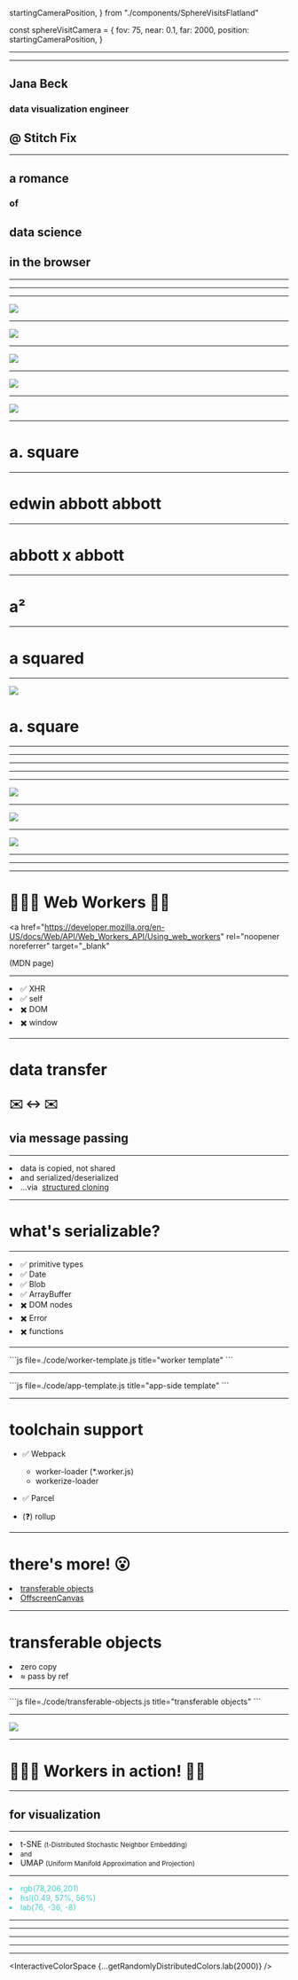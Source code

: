 


  startingCameraPosition,
} from "./components/SphereVisitsFlatland"



const sphereVisitCamera = {
  fov: 75,
  near: 0.1,
  far: 2000,
  position: startingCameraPosition,
}

<Head>
  <title>escaping flatland</title>
</Head>

---

<Title>
  <h1>escaping flatland</h1>
  <Subtitle>
    <h2>a romance</h2>
    <h3>of</h3>
    <h2>data science</h2>
    <h2>in the browser</h2>
  </Subtitle>
</Title>

---

## Jana Beck

### data visualization engineer

<StitchFixLogo />

## @ Stitch Fix

---

<Subtitle>
  <h2>a romance</h2>
  <h3>of</h3>
  <h2>data science</h2>
  <h2>in the browser</h2>
</Subtitle>

---

<Title>
  <h1>dimensionality reduction</h1>
</Title>

---

<Title>
  <h1>3 to 2</h1>
  <Appear>
    <h1>= maps!</h1>
  </Appear>
</Title>

---

<img src={mercator} style="max-height: 90vh;" />
<Credit
  asset="Mercator Projection"
  author="Mike Bostock"
  link="https://observablehq.com/@d3/mercator?collection=@d3/d3-geo"
/>

---

<img src={equalEarth} style="max-width: 90vw;" />
<Credit
  asset="Equal Earth Projection"
  author="Mike Bostock"
  link="https://observablehq.com/@d3/equal-earth?collection=@d3/d3-geo"
/>

---

<img src={watermansButterfly} style="max-height: 90vh;" />
<Credit
  asset="Waterman's Butterfly Map Projection"
  author="Mike Bostock"
  link="https://observablehq.com/@d3/watermans-butterfly?collection=@d3/d3-geo-projection"
/>

---

<img src={flatlandBook} style="max-width: 90vw;" />

---

<img src={flatlandTitleAuthor} style="max-width: 90vw;" />

---

# a. square

---

# edwin abbott abbott

---

# abbott x abbott

---

# a²

---

# a squared

---

<img src={flatlandTitleAuthor} style="max-width: 90vw;" />

# a. square

---

<SVGContainer>
  <Flatland1 />
</SVGContainer>

---

<SVGContainer>
  <Flatland2 />
</SVGContainer>

---

<Three camera={sphereVisitCamera}>
  <SphereVisitsFlatland />
</Three>

---

<SVGContainer>
  <Browser />
</SVGContainer>

---

<img src={worldWideWeb} style="max-height: 90vh;" />

---

<img src={tensorFlowJs} style="max-height: 90vh;" />

---

<img src={umapJs} style="max-height: 90vh;" />

---

<SVGContainer>
  <BrowserWithMainThread />
</SVGContainer>

---

<SVGContainer>
  <Browser>
    <MainAndWorkers />
  </Browser>
</SVGContainer>

---

# 👷🏾‍♀️ Web Workers 👷🏻

<a
  href="https://developer.mozilla.org/en-US/docs/Web/API/Web_Workers_API/Using_web_workers"
  rel="noopener noreferrer"
  target="_blank"
>
  (MDN page)
</a>

---

<Horizontal>
  <List>
    <li>✅&nbsp;XHR</li>
    <li>✅&nbsp;self</li>
  </List>
  <List>
    <li>✖️&nbsp;DOM</li>
    <li>✖️&nbsp;window</li>
  </List>
</Horizontal>

---

# data transfer

## ✉️ ↔️ ✉️

## via message passing

---

<List fontSize="4rem">
  <li>data is copied, not shared</li>
  <li>and serialized/deserialized</li>
  <li>
    ...via&nbsp;
    <a
      href="https://developer.mozilla.org/en-US/docs/Web/API/Web_Workers_API/Structured_clone_algorithm"
      rel="noopener noreferrer"
      target="_blank"
    >
      structured cloning
    </a>
  </li>
</List>

---

# what's serializable?

---

<Split>
  <List fontSize="4rem">
    <li>✅&nbsp;primitive&nbsp;types</li>
    <li>✅&nbsp;Date</li>
    <li>✅&nbsp;Blob</li>
    <li>✅&nbsp;ArrayBuffer</li>
  </List>
  <List fontSize="4rem">
    <li>✖️&nbsp;DOM nodes</li>
    <li>✖️&nbsp;Error</li>
    <li>✖️&nbsp;functions</li>
  </List>
</Split>

---

<CodeSurfer theme={nightOwl}>
  ```js file=./code/worker-template.js title="worker template" ```
</CodeSurfer>

---

<CodeSurfer theme={nightOwl}>
  ```js file=./code/app-template.js title="app-side template" ```
</CodeSurfer>

---

# toolchain support

- ✅&nbsp;Webpack

  - worker-loader (\*.worker.js)
  - workerize-loader

- ✅&nbsp;Parcel
- (❓) rollup

---

# there's more! 😮

<List fontSize="4.5rem">
  <li>
    <a
      href="https://developers.google.com/web/updates/2011/12/Transferable-Objects-Lightning-Fast"
      rel="noopener noreferrer"
      target="_blank"
    >
      transferable objects
    </a>
  </li>
  <li>
    <a
      href="https://developer.mozilla.org/en-US/docs/Web/API/OffscreenCanvas"
      rel="noopener noreferrer"
      target="_blank"
    >
      OffscreenCanvas
    </a>
  </li>
</List>

---

# transferable objects

<List fontSize="4.5rem">
  <li>zero copy</li>
  <li>≈ pass by ref</li>
</List>

---

<CodeSurfer theme={nightOwl}>
  ```js file=./code/transferable-objects.js title="transferable objects" ```
</CodeSurfer>

---

<img src={offscreenCanvas} style="max-height: 90vh;" />

---

# 👷🏾‍♀️ Workers in action! 👷🏻

---

<Title>
  <h1>dimensionality reduction</h1>
</Title>

## for visualization

---

<List>
  <li>
    t-SNE&nbsp;<small>(t-Distributed Stochastic Neighbor Embedding)</small>
  </li>
  <li>
    <small>and</small>
  </li>
  <li>
    UMAP&nbsp;<small>(Uniform Manifold Approximation and Projection)</small>
  </li>
</List>

---

<List>
  <li style="color: #4ECEC9;">rgb(78,206,201)</li>
  <li style="color: #4ECEC9;">hsl(0.49, 57%, 56%)</li>
  <li style="color: #4ECEC9;">lab(76, -36, -8)</li>
</List>

---

<ScaledUpChromePicker>
  <ChromePicker color="#4ECEC9" disableAlpha />
</ScaledUpChromePicker>

---

<Three>
  <ColorSpace
    cameraPosition={[90, 50, 75]}
    orbitTarget={[0, 0, 25]}
    {...getRandomlyDistributedColors.hsl(2000)}
  />
</Three>

---

<Three>
  <ColorSpace
    cameraPosition={[90, 50, 75]}
    orbitTarget={[0, 0, 25]}
    {...getRandomlyDistributedColors.rgb(2000)}
  />
</Three>

---

<Three>
  <ColorSpace
    cameraPosition={[90, 50, 75]}
    orbitTarget={[0, 0, 25]}
    {...getRandomlyDistributedColors.lab(2000)}
  />
</Three>

---

<InteractiveColorSpace {...getRandomlyDistributedColors.lab(2000)} />
